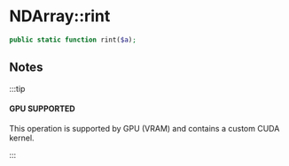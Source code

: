 
# NDArray::rint

```php
public static function rint($a);
```

## Notes

:::tip

#### GPU SUPPORTED
This operation is supported by GPU (VRAM) and contains a custom CUDA kernel.

:::

